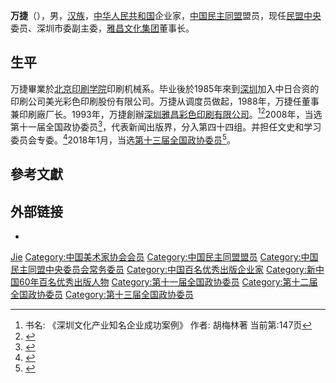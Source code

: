'''万捷'''（{{bd|1962年||}}），男，[[汉族|汉族]]，[[中华人民共和国|中华人民共和国]]企业家，[[中国民主同盟|中国民主同盟]]盟员，现任[[民盟中央|民盟中央]]委员、深圳市委副主委，[[雅昌文化集团|雅昌文化集团]]董事长。

== 生平 ==
万捷畢業於[[北京印刷学院|北京印刷学院]]印刷机械系。毕业後於1985年來到[[深圳|深圳]]加入中日合资的印刷公司美光彩色印刷股份有限公司。万捷从调度员做起，1988年，万捷任董事兼印刷廠厂长。1993年，万捷創辦[[深圳雅昌彩色印刷有限公司|深圳雅昌彩色印刷有限公司]]。<ref> 书名: 《深圳文化产业知名企业成功案例》 作者: 胡梅林著 当前第:147页</ref><ref>{{cite news |title=雅昌:整合艺术品产业链 |url=http://10.1.20.62.z.library.sh.cn/kcms/detail/detail.aspx?recid=&FileName=SJIN200912013&DbName=CJFD0910&DbCode=CJFQ&uid=THgvS0dKM0VCTU1lR3N6MWU3Mmh5cXVMWHV3UTRkV0phNDRVRzlUY3hhWERsSWwz |publisher=上海经济 ,Shanghai Economy}}</ref>2008年，当选第十一届全国政协委员<ref>{{cite news|title=第十一届全国政协委员名单|url=http://www.indaa.com.cn/zt/2009qglh/zxzs/200903/t20090303_127573.html|accessdate=2013-04-09|newspaper=新华社北京1月25日电 中国人民政治协商会议第十一届全国委员会委员名单(共2237人，2008年1月25日政协第十届全国委员会常务委员会第二十次会议通过)|date=2008年1月25日|deadurl=yes|archiveurl=https://web.archive.org/web/20130928014403/http://www.indaa.com.cn/zt/2009qglh/zxzs/200903/t20090303_127573.html|archivedate=2013年9月28日}}</ref>，代表新闻出版界，分入第四十四组。并担任文史和学习委员会专委。<ref>{{cite news|title=全国政协信息-万捷|url=http://www.cppcc.gov.cn/CMS/wylibary/showJcwyxtInfoWylibary.action?tabJcwyxt.guid=11W0014900&wytype=wjwy|accessdate=2013-04-11|newspaper=全国政协委员会|archive-date=2018-01-27|archive-url=https://web.archive.org/web/20180127202545/http://www.cppcc.gov.cn/CMS/wylibary/showJcwyxtInfoWylibary.action?tabJcwyxt.guid=11W0014900&wytype=wjwy|dead-url=no}}</ref>2018年1月，当选[[中国人民政治协商会议第十三届全国委员会委员名单|第十三届全国政协委员]]<ref>{{Cite web|url=http://sports.163.com/18/0126/06/D92BRKK400051C89.html|title=中国人民政治协商会议第十三届全国委员会委员名单|accessdate=2018-01-26|last=|work=网易|archive-url=https://web.archive.org/web/20180127143232/http://sports.163.com/18/0126/06/D92BRKK400051C89.html|archive-date=2018-01-27|dead-url=yes}}</ref>。

== 參考文獻 ==
{{reflist}}

== 外部链接 ==
* {{Sinaweibo|1964643795}}

{{Navboxes 
| title  = 万捷在[[中国民主同盟|中国民主同盟]]的职务
| list1  =
{{中国民主同盟第十二届中央委员会}}
}}
{{Navboxes 
| title  = 万捷在[[中国美术家协会|中国美术家协会]]的职务
| list1  =
{{中国美术家协会第九届理事会}}
}}
{{Navboxes 
| title  = 万捷在[[中国文学艺术界联合会|中国文学艺术界联合会]]的职务
| list1  =
{{中国文学艺术界联合会第十届全国委员会}}
}}

{{Authority control}}
{{DEFAULTSORT:Wan万}}
[[Category:萬姓|Jie]]
[[Category:中国美术家协会会员|Category:中国美术家协会会员]]
[[Category:中国民主同盟盟员|Category:中国民主同盟盟员]]
[[Category:中国民主同盟中央委员会常务委员|Category:中国民主同盟中央委员会常务委员]]
[[Category:中国百名优秀出版企业家|Category:中国百名优秀出版企业家]]
[[Category:新中国60年百名优秀出版人物|Category:新中国60年百名优秀出版人物]]
[[Category:第十一届全国政协委员|Category:第十一届全国政协委员]]
[[Category:第十二届全国政协委员|Category:第十二届全国政协委员]]
[[Category:第十三届全国政协委员|Category:第十三届全国政协委员]]